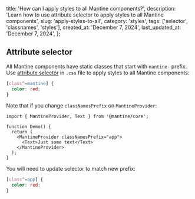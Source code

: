 
  title: 'How can I apply styles to all Mantine components?',
  description: 'Learn how to use attribute selector to apply styles to all Mantine components',
  slug: 'apply-styles-to-all',
  category: 'styles',
  tags: ['selector', 'classnames', 'styles'],
  created_at: 'December 7, 2024',
  last_updated_at: 'December 7, 2024',
};


## Attribute selector

All Mantine components have static classes that start with `mantine-` prefix.
Use [attribute selector](https://developer.mozilla.org/en-US/docs/Web/CSS/Attribute_selectors)
in `.css` file to apply styles to all Mantine components:

```scss
[class^=mantine] {
  color: red;
}
```

Note that if you change `classNamesPrefix` on `MantineProvider`:

```tsx
import { MantineProvider, Text } from '@mantine/core';

function Demo() {
  return (
    <MantineProvider classNamesPrefix="app">
      <Text>Just some text</Text>
    </MantineProvider>
  );
}
```

You will need to update selector to match new prefix:

```scss
[class^=app] {
  color: red;
}
```
